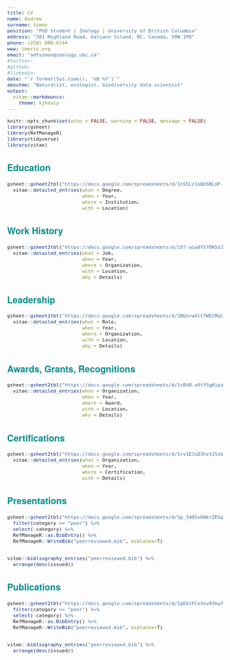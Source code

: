 ```yaml
---
title: CV
name: Andrew
surname: Simon
position: "PhD Student | Zoology | University of British Columbia"
address: "281 Highland Road, Galiano Island, BC, Canada, V0N 1P0"
phone: (250) 888-6144
www: imerss.org
email: "adfsimon@zoology.ubc.ca"
#twitter: 
#github:
#linkedin:
date: "`r format(Sys.time(), '%B %Y')`"
aboutme: "Naturalist, ecologist, biodiversity data scientist"
output: 
  vitae::markdowncv:
    theme: kjhealy
---
```


<style>
body {
    font-family: "Helvetica Neue",Helvetica,Arial,sans-serif;
    font-size: 14px;
}
h1, h2, h3, h4 {
    font-family: "Helvetica Neue",Helvetica,Arial,sans-serif;
}
#webaddress {
    font-family: "Helvetica Neue",Helvetica,Arial,sans-serif;
}
h2 {
    color: darkcyan;
    font-weight: bold;
}
code {
   font-size:80%
}
p code {
    font-family: "Helvetica Neue",Helvetica,Arial,sans-serif;
    left: -10rem;
    width: 8rem;
    font-size: 75%;
    text-align: right;
}
li {
    text-indent: 0;
}
</style>

```r
knitr::opts_chunk$set(echo = FALSE, warning = FALSE, message = FALSE)
library(gsheet)
library(RefManageR)
library(tidyverse)
library(vitae)
```

## Education

```r

gsheet::gsheet2tbl("https://docs.google.com/spreadsheets/d/1nS5Lz1oQUSNLmF-RXKzcNAE_piFYgA0vp_iKF5LtRLE/edit?usp=sharing", sheet="Education") %>%
  vitae::detailed_entries(what = Degree,
                          when = Year,
                          where = Institution, 
                          with = Location)
```

## Work History

```r

gsheet::gsheet2tbl("https://docs.google.com/spreadsheets/d/1V7-aia0Y570R5dJ9iTQdEQZ46J-4isaHOzo83mpl1HA/edit?usp=sharing", sheet="Work") %>%
  vitae::detailed_entries(what = Job,
                          when = Year,
                          where = Organization, 
                          with = Location,
                          why = Details)
```

## Leadership

```r

gsheet::gsheet2tbl("https://docs.google.com/spreadsheets/d/1BUsrwXlt7WECMqla4BlSwk58_lVHXx1n50sylvCrM1Q/edit?usp=sharing", sheet="Leadership") %>%
  vitae::detailed_entries(what = Role,
                          when = Year,
                          where = Organization, 
                          with = Location,
                          why = Details)

```

## Awards, Grants, Recognitions

```r

gsheet::gsheet2tbl("https://docs.google.com/spreadsheets/d/1cRU0-a9tYSgKipazUV_FHOPgqiqhK8ikZ_OFB1CE3vU/edit?usp=sharing", sheet="Awards") %>%
  vitae::detailed_entries(what = Organization,
                          when = Year,
                          where = Award, 
                          with = Location,
                          why = Details)

```

## Certifications

```r

gsheet::gsheet2tbl("https://docs.google.com/spreadsheets/d/1rv1EJuD3hzt2SzbeSOUkmiJ3llaK3cMYGAx8LuEpsn8/edit?usp=sharing", sheet="Certifications") %>%
  vitae::detailed_entries(what = Organization,
                          when = Year,
                          where = Certification, 
                          with = Details)

```

## Presentations

```r
gsheet::gsheet2tbl("https://docs.google.com/spreadsheets/d/1p_3405v6NkrZEGqXOLmteXBeovMsTirQNEpiSQDqmvw/edit?usp=sharing", sheet="Presentations") %>%
  filter(category == "peer") %>%
  select(-category) %>%
  RefManageR::as.BibEntry() %>%
  RefManageR::WriteBib("peerreviewed.bib", biblatex=T)


vitae::bibliography_entries("peerreviewed.bib") %>%
  arrange(desc(issued))
```

## Publications

```r
gsheet::gsheet2tbl("https://docs.google.com/spreadsheets/d/1gEblFCo3xv83kw7G_JFSi5Cy9sKZCCHPBdCrUJxLvI4/edit?usp=sharing", sheet="Publications") %>%
  filter(category == "peer") %>%
  select(-category) %>%
  RefManageR::as.BibEntry() %>%
  RefManageR::WriteBib("peerreviewed.bib", biblatex=T)


vitae::bibliography_entries("peerreviewed.bib") %>%
  arrange(desc(issued))
```
